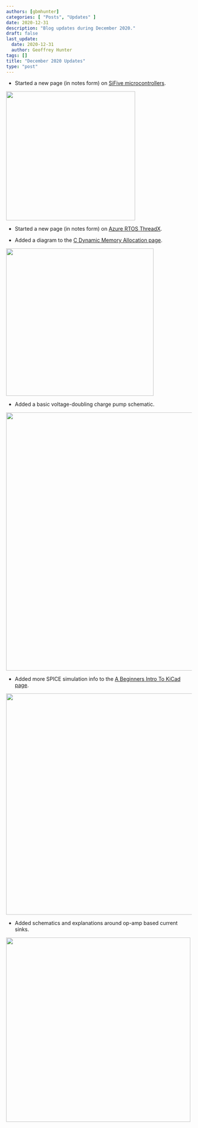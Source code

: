 ```yaml
---
authors: [gbmhunter]
categories: [ "Posts", "Updates" ]
date: 2020-12-31
description: "Blog updates during December 2020."
draft: false
last_update:
  date: 2020-12-31
  author: Geoffrey Hunter
tags: []
title: "December 2020 Updates"
type: "post"
---
```



* Started a new page (in notes form) on [SiFive microcontrollers](/programming/microcontrollers/sifive).


<Image src={_docs_programming_microcontrollers_sifive_sifive_hifive_rev_b_dev_kit_stock_photo} width="350px"></Image>

* Started a new page (in notes form) on [Azure RTOS ThreadX](/programming/operating-systems/azure-rtos-threadx).

* Added a diagram to the [C Dynamic Memory Allocation page](/programming/languages/c/dynamic-memory-allocation).


<Image src={_docs_programming_languages_c_dynamic_memory_allocation_where_malloc_variables_get_added_heap} width="400px"></Image>

* Added a basic voltage-doubling charge pump schematic.


<Image src={_docs_electronics_components_power_regulators_charge_pumps_charge_pump_voltage_doubler_schematic} width="700px"></Image>

* Added more SPICE simulation info to the [A Beginners Intro To KiCad page](/electronics/general/kicad/kicad-tips-and-tricks).


<Image src={kicad_sallen_key_simulation_plots} width="600px"></Image>

* Added schematics and explanations around op-amp based current sinks.


<Image src={_docs_electronics_components_current_sources_and_sinks_current_sink_op_amp_current_sink_schematic} width="500px"></Image>

